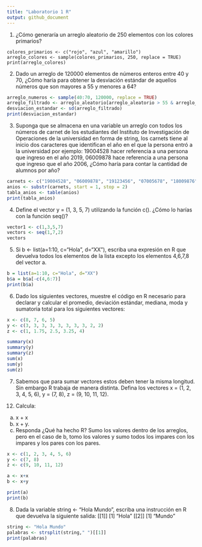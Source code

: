 ```yaml
---
title: "Laboratorio 1 R"
output: github_document
---
```


1. ¿Cómo generaría un arreglo aleatorio de 250 elementos con los
colores primarios?

```language
colores_primarios <- c("rojo", "azul", "amarillo")
arreglo_colores <- sample(colores_primarios, 250, replace = TRUE)
print(arreglo_colores)
```


2. Dado un arreglo de 120000 elementos de números enteros entre
40 y 70, ¿Cómo haría para obtener la desviación estándar de
aquellos números que son mayores a 55 y menores a 64?

```r
arreglo_numeros <- sample(40:70, 120000, replace = TRUE)
arreglo_filtrado <- arreglo_aleatorio[arreglo_aleatorio > 55 & arreglo_aleatorio < 64]
desviacion_estandar <- sd(arreglo_filtrado)
print(desviacion_estandar)
```


3. Suponga que se almacena en una variable un arreglo con todos los números de carnet de los estudiantes del Instituto de
Investigación de Operaciones de la universidad en forma de string, los carnets tiene al inicio dos caracteres que identifican el año en el que la persona entró a la universidad
por ejemplo: 19004528 hacer referencia a una persona que ingreso en el año 2019, 06009878 hace referencia a una persona que ingreso que el año 2006, ¿Cómo haría para contar la cantidad
de alumnos por año?

```r
carnets <- c("19004528", "06009878", "19123456", "07005678", "18009876")
anios <- substr(carnets, start = 1, stop = 2)
tabla_anios <- table(anios)
print(tabla_anios)
```


4. Define el vector y = (1, 3, 5, 7) utilizando la función c().
¿Cómo lo harías con la función seq()?

```R
vector1 <- c(1,3,5,7)
vectors <- seq(1,7,2)
vectors
```


5. Si b <- list(a=1:10, c="Hola", d="XX"), escriba una expresión
en R que devuelva todos los elementos de la lista excepto los
elementos 4,6,7,8 del vector a.

```R
b = list(a=1:10, c="Hola", d="XX")
b$a = b$a[-c(4,6:7)]
print(b$a)
```

6. Dado los siguientes vectores, muestre el código en R necesario para declarar y calcular el promedio, deviación estándar,
mediana, moda y sumatoria total para los siguientes vectores:

```r
x <- c(8, 7, 6, 5)
y <- c(3, 3, 3, 3, 3, 3, 3, 3, 2, 2)
z <- c(1, 1.75, 2.5, 3.25, 4)

summary(x)
summary(y)
summary(z)
sum(x)
sum(y)
sum(z)
```

7. Sabemos que para sumar vectores estos deben tener la misma
longitud. Sin embargo R trabaja de manera distinta. Defina los
vectores x = (1, 2, 3, 4, 5, 6), y = (7, 8), z = (9, 10, 11, 12).

12) Calcula:
a. x + x
b. x + y.
c. Responda ¿Qué ha hecho R?
Sumo los valores dentro de los arreglos, pero en el caso de b, tomo los valores y sumo todos los impares con los impares
y los pares con los pares.

```R
x <- c(1, 2, 3, 4, 5, 6) 
y <- c(7, 8) 
z <- c(9, 10, 11, 12)

a <- x+x 
b <- x+y

print(a)
print(b)
```

8. Dada la variable string <- "Hola Mundo", escriba una instrucción
en R que devuelva la siguiente salida:
[[1]]
[1] "Hola"
[[2]]
[1] "Mundo"

```r
string <- "Hola Mundo"
palabras <- strsplit(string," ")[[1]]
print(palabras)
```